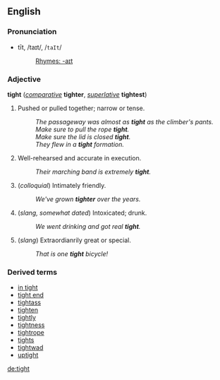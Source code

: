 ==English==
===Pronunciation===
*tīt, /taɪt/, /<tt>taIt</tt>/
*:[[Rhymes:English:-aɪt|Rhymes: -aɪt]]

===Adjective===
'''tight''' (''[[comparative]]'' '''tighter''', ''[[superlative]]'' '''tightest''')

# Pushed or pulled together; narrow or tense.
#: ''The passageway was almost as '''tight''' as the climber's pants.''
#: ''Make sure to pull the rope '''tight'''.''
#: ''Make sure the lid is closed '''tight'''.''
#: ''They flew in a '''tight''' formation.''
# Well-rehearsed and accurate in execution.
#: ''Their marching band is extremely '''tight'''.''
# (''colloquial'') Intimately friendly.
#: ''We've grown '''tighter''' over the years.''
# (''slang, somewhat dated'') Intoxicated; drunk.
#: ''We went drinking and got real '''tight'''.''
# (''slang'') Extraordianrily great or special.
#: ''That is one '''tight''' bicycle!''

===Derived terms===
*[[in tight]]
*[[tight end]]
*[[tightass]]
*[[tighten]]
*[[tightly]]
*[[tightness]]
*[[tightrope]]
*[[tights]]
*[[tightwad]]
*[[uptight]]

[[de:tight]]